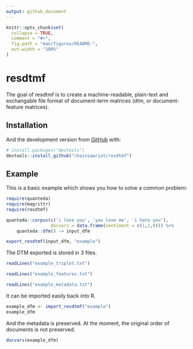 ```yaml
---
output: github_document
---
```


<!-- README.md is generated from README.Rmd. Please edit that file -->

```r
knitr::opts_chunk$set(
  collapse = TRUE,
  comment = "#>",
  fig.path = "man/figures/README-",
  out.width = "100%"
)
```
# resdtmf

<!-- badges: start -->
<!-- badges: end -->

The goal of resdtmf is to create a machine-readable, plain-text and exchangable file format of document-term matrices (dtm, or document-feature matrices).

## Installation

And the development version from [GitHub](https://github.com/) with:

``` r
# install.packages("devtools")
devtools::install_github("chainsawriot/resdtmf")
```
## Example

This is a basic example which shows you how to solve a common problem:

```r
require(quanteda)
require(magrittr)
require(resdtmf)

quanteda::corpus(c('i love you', 'you love me', 'i hate you'),
                 docvars = data.frame(sentiment = c(1,1,0))) %>%
    quanteda::dfm() -> input_dfm
```

```r
export_resdtmf(input_dfm, "example")
```

The DTM exported is stored in 3 files.

```r
readLines("example_triplet.txt")
```

```r
readLines("example_features.txt")
```


```r
readLines("example_metadata.txt")
```


It can be imported easily back into R.

```r
example_dfm <- import_resdtmf("example")
example_dfm
```

And the metadata is preserved. At the moment, the original order of documents is not preserved.

```r
docvars(example_dfm)
```

